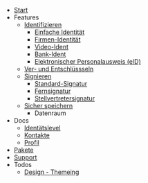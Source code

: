 - [Start](/)
- Features
  - [Identifizieren](/features-identify/bank-ident)
    - [Einfache Identität](features-identify/simple-identity)
    - [Firmen-Identität](features-identify/organisational-identity)
    - [Video-Ident](features-identify/features-/video-ident)
    - [Bank-Ident](/features-identify/bank-ident)
    - [Elektronischer Personalausweis (eID)](/features-identify/eIDIdent)
  - [Ver- und Entschlüssseln](/features/encryption-decryption)
  - [Signieren](/features-signatures/sign-documents)
    - [Standard-Signatur](/features-signatures/sign-documents)
    - [Fernsignatur](/features-signatures/fern-signatur)
    - [Stellvertretersignatur](/features-signatures/stellv-signatur)
  - [Sicher speichern](/basic)
    - Datenraum
- Docs
  - [Identätslevel](/docs/identity-level)
  - [Kontakte](/docs/peers)
  - [Profil](/docs-profil/core-data)
- [Pakete](/pricing)
- [Support](/support)
- Todos
  - [Design - Themeing](/todos/gatsby-source-confluence)
